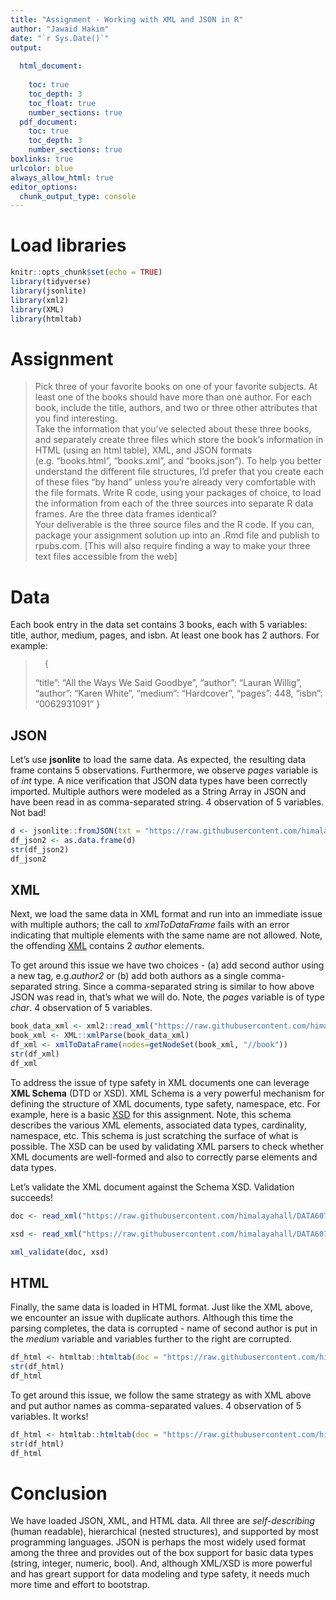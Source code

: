 ```yaml
---
title: "Assignment - Working with XML and JSON in R"
author: "Jawaid Hakim"
date: "`r Sys.Date()`"
output:
  
  html_document:
    
    toc: true
    toc_depth: 3
    toc_float: true
    number_sections: true
  pdf_document: 
    toc: true
    toc_depth: 3
    number_sections: true
boxlinks: true
urlcolor: blue
always_allow_html: true
editor_options: 
  chunk_output_type: console
---
```


# Load libraries

```r
knitr::opts_chunk$set(echo = TRUE)
library(tidyverse)
library(jsonlite)
library(xml2)
library(XML)
library(htmltab)
```

# Assignment
    
>Pick three of your favorite books on one of your favorite subjects. At least one of the books should have more
than one author. For each book, include the title, authors, and two or three other attributes that you find
interesting.    
Take the information that you’ve selected about these three books, and separately create three files which
store the book’s information in HTML (using an html table), XML, and JSON formats (e.g. “books.html”,
“books.xml”, and “books.json”). To help you better understand the different file structures, I’d prefer that you
create each of these files “by hand” unless you’re already very comfortable with the file formats.
Write R code, using your packages of choice, to load the information from each of the three sources into
separate R data frames. Are the three data frames identical?  
Your deliverable is the three source files and the R code. If you can, package your assignment solution up into
an .Rmd file and publish to rpubs.com. [This will also require finding a way to make your three text files
accessible from the web]

# Data

Each book entry in the data set contains 3 books, each with 5 variables: title, author, medium, pages, and isbn. At least one book has 2 authors. For example:

>       {
        "title": "All the Ways We Said Goodbye",
        "author": "Lauran Willig",
        "author": "Karen White",
        "medium": "Hardcover",
        "pages": 448,
        "isbn": "0062931091"
      } 
        
## JSON

Let's use **jsonlite** to load the same data. As expected, the resulting data frame contains 5 observations. Furthermore, we observe *pages* variable is of *int* type. A nice verification that JSON data types have been correctly imported. Multiple authors were modeled as a String Array in JSON and have been read in as comma-separated string. 4 observation of 5 variables. Not bad!

```r
d <- jsonlite::fromJSON(txt = "https://raw.githubusercontent.com/himalayahall/DATA607/main/Assignment%208/books.json", simplifyDataFrame = TRUE)
df_json2 <- as.data.frame(d)
str(df_json2)
df_json2
```

## XML

Next, we load the same data in XML format and run into an immediate issue with multiple authors; the call to *xmlToDataFrame* fails with an error indicating that multiple elements with the same name are not allowed. Note, the offending [XML](https://raw.githubusercontent.com/himalayahall/DATA607/main/Assignment%208/books2.xml) contains 2 *author* elements.  

To get around this issue we have two choices - (a) add second author using a new tag, e.g.*author2* or (b) add both authors as a single comma-separated string. Since a comma-separated string is similar to how above JSON was read in, that's what we will do. Note, the *pages* variable is of type *char*. 4 observation of 5 variables. 

```r
book_data_xml <- xml2::read_xml("https://raw.githubusercontent.com/himalayahall/DATA607/main/Assignment%208/books.xml")
book_xml <- XML::xmlParse(book_data_xml)
df_xml <- xmlToDataFrame(nodes=getNodeSet(book_xml, "//book"))
str(df_xml)
df_xml
```

To address the issue of type safety in XML documents one can leverage **XML Schema** (DTD or XSD). XML Schema is a very powerful mechanism for defining the structure of XML documents, type safety, namespace, etc. For example, here is a basic [XSD](https://raw.githubusercontent.com/himalayahall/DATA607/main/Assignment%208/books.xsd) for this assignment. Note, this schema describes the various XML elements, associated data types, cardinality, namespace, etc. This schema is just scratching the surface of what is possible. The XSD can be used by validating XML parsers to check whether XML documents are well-formed and also to correctly parse elements and data types.  

Let's validate the XML document against the Schema XSD. Validation succeeds! 

```r
doc <- read_xml("https://raw.githubusercontent.com/himalayahall/DATA607/main/Assignment%208/books.xml", package = "xml2")

xsd <- read_xml("https://raw.githubusercontent.com/himalayahall/DATA607/main/Assignment%208/books.xsd", package = "xml2")

xml_validate(doc, xsd)
```


## HTML

Finally, the same data is loaded in HTML format. Just like the XML above, we encounter an issue with duplicate authors. Although this time the parsing completes, the data is corrupted - name of second author is put in the *medium* variable and variables further to the right are corrupted.  

```r
df_html <- htmltab::htmltab(doc = "https://raw.githubusercontent.com/himalayahall/DATA607/main/Assignment%208/books.html")
str(df_html)
df_html
```

To get around this issue, we follow the same strategy as with XML above and put author names as comma-separated values. 4 observation of 5 variables. It works!

```r
df_html <- htmltab::htmltab(doc = "https://raw.githubusercontent.com/himalayahall/DATA607/main/Assignment%208/books2.html")
str(df_html)
df_html
```


# Conclusion

We have loaded JSON, XML, and HTML data. All three are *self-describing* (human readable), hierarchical (nested structures), and supported by most programming languages. JSON is perhaps the most widely used format among the three and provides out of the box support for basic data types (string, integer, numeric, bool). And, although XML/XSD is more powerful and has greart support for data modeling and type safety, it needs much more time and effort to bootstrap.

